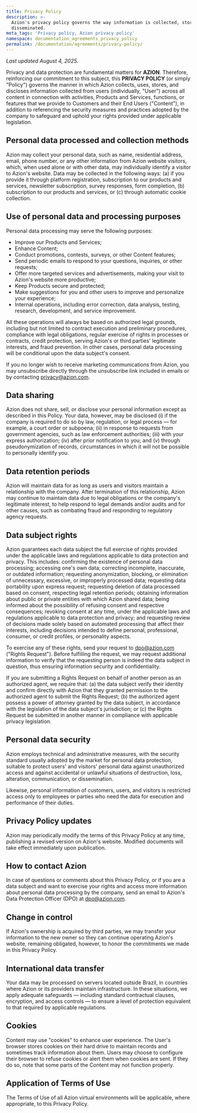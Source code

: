 ```yaml
---
title: Privacy Policy
description: >-
  Azion's privacy policy governs the way information is collected, stored and
  disseminated.
meta_tags: 'Privacy policy, Azion privacy policy'
namespace: documentation_agreements_privacy_policy
permalink: /documentation/agreements/privacy-policy/
---
```


_Last updated August 4, 2025._

Privacy and data protection are fundamental matters for **AZION**. Therefore, reinforcing our commitment to this subject, this **PRIVACY POLICY** (or simply "Policy") governs the manner in which Azion collects, uses, stores, and discloses information collected from users (individually, "User") across all content in connection with activities, Products and Services, functions, or features that we provide to Customers and their End Users ("Content"), in addition to referencing the security measures and practices adopted by the company to safeguard and uphold your rights provided under applicable legislation.

## **Personal data processed and collection methods** 

Azion may collect your personal data, such as name, residential address, email, phone number, or any other information from Azion website visitors, which, when used alone or with other data, may individually identify a visitor to Azion's website. Data may be collected in the following ways: (a) if you provide it through platform registration, subscription to our products and services, newsletter subscription, survey responses, form completion, (b) subscription to our products and services, or (c) through automatic cookie collection. 

## **Use of personal data and processing purposes** 

Personal data processing may serve the following purposes:

* Improve our Products and Services;  
* Enhance Content;  
* Conduct promotions, contests, surveys, or other Content features;  
* Send periodic emails to respond to your questions, inquiries, or other requests;  
* Offer more targeted services and advertisements, making your visit to Azion's website more productive;  
* Keep Products secure and protected;  
* Make suggestions for you and other users to improve and personalize your experience;  
* Internal operations, including error correction, data analysis, testing, research, development, and service improvement.

All these operations will always be based on authorized legal grounds, including but not limited to contract execution and preliminary procedures, compliance with legal obligations, regular exercise of rights in processes or contracts, credit protection, serving Azion's or third parties' legitimate interests, and fraud prevention. In other cases, personal data processing will be conditional upon the data subject's consent.

If you no longer wish to receive marketing communications from Azion, you may unsubscribe directly through the unsubscribe link included in emails or by contacting [privacy@azion.com](mailto:privacidade@azion.com).

## **Data sharing** 

Azion does not share, sell, or disclose your personal information except as described in this Policy. Your data, however, may be disclosed (i) if the company is required to do so by law, regulation, or legal process — for example, a court order or subpoena; (ii) in response to requests from government agencies, such as law enforcement authorities; (iii) with your express authorization; (iv) after prior notification to you; and (v) through pseudonymization of records, circumstances in which it will not be possible to personally identify you.

## **Data retention periods** 

Azion will maintain data for as long as users and visitors maintain a relationship with the company. After termination of this relationship, Azion may continue to maintain data due to legal obligations or the company's legitimate interest, to help respond to legal demands and/or audits and for other causes, such as combating fraud and responding to regulatory agency requests.

## **Data subject rights** 

Azion guarantees each data subject the full exercise of rights provided under the applicable laws and regulations applicable to data protection and privacy. This includes: confirming the existence of personal data processing; accessing one's own data; correcting incomplete, inaccurate, or outdated information; requesting anonymization, blocking, or elimination of unnecessary, excessive, or improperly processed data; requesting data portability upon express request; requesting deletion of data processed based on consent, respecting legal retention periods; obtaining information about public or private entities with which Azion shared data; being informed about the possibility of refusing consent and respective consequences; revoking consent at any time, under the applicable laws and regulations applicable to data protection and privacy; and requesting review of decisions made solely based on automated processing that affect their interests, including decisions intended to define personal, professional, consumer, or credit profiles, or personality aspects.

To exercise any of these rights, send your request to [dpo@azion.com](mailto:dpo@azion.com) ("Rights Request"). Before fulfilling the request, we may request additional information to verify that the requesting person is indeed the data subject in question, thus ensuring information security and confidentiality.

If you are submitting a Rights Request on behalf of another person as an authorized agent, we require that: (a) the data subject verify their identity and confirm directly with Azion that they granted permission to the authorized agent to submit the Rights Request; (b) the authorized agent possess a power of attorney granted by the data subject, in accordance with the legislation of the data subject's jurisdiction; or (c) the Rights Request be submitted in another manner in compliance with applicable privacy legislation.

## **Personal data security** 

Azion employs technical and administrative measures, with the security standard usually adopted by the market for personal data protection, suitable to protect users' and visitors' personal data against unauthorized access and against accidental or unlawful situations of destruction, loss, alteration, communication, or dissemination.

Likewise, personal information of customers, users, and visitors is restricted access only to employees or parties who need the data for execution and performance of their duties.

## **Privacy Policy updates** 

Azion may periodically modify the terms of this Privacy Policy at any time, publishing a revised version on Azion's website. Modified documents will take effect immediately upon publication.

## **How to contact Azion** 

In case of questions or comments about this Privacy Policy, or if you are a data subject and want to exercise your rights and access more information about personal data processing by the company, send an email to Azion's Data Protection Officer (DPO) at [dpo@azion.com](mailto:dpo@azion.com).

## **Change in control** 

If Azion's ownership is acquired by third parties, we may transfer your information to the new owner so they can continue operating Azion's website, remaining obligated, however, to honor the commitments we made in this Privacy Policy.

## **International data transfer** 

Your data may be processed on servers located outside Brazil, in countries where Azion or its providers maintain infrastructure. In these situations, we apply adequate safeguards — including standard contractual clauses, encryption, and access controls — to ensure a level of protection equivalent to that required by applicable regulations.

## **Cookies** 

Content may use "cookies" to enhance user experience. The User's browser stores cookies on their hard drive to maintain records and sometimes track information about them. Users may choose to configure their browser to refuse cookies or alert them when cookies are sent. If they do so, note that some parts of the Content may not function properly.

## **Application of Terms of Use** 

The Terms of Use of all Azion virtual environments will be applicable, where appropriate, to this Privacy Policy.